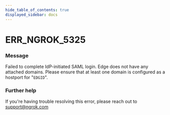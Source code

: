 ```yaml
---
hide_table_of_contents: true
displayed_sidebar: docs
---
```



# ERR_NGROK_5325

### Message

Failed to complete IdP-initiated SAML login. Edge does not have any attached domains. Please ensure that at least one domain is configured as a hostport for "`EDGID`".

<ErrorDetails error="err_ngrok_5325" />

### Further help

If you're having trouble resolving this error, please reach out to [support@ngrok.com](mailto:support@ngrok.com?subject=Help%20with%20ERR_NGROK_5325)


